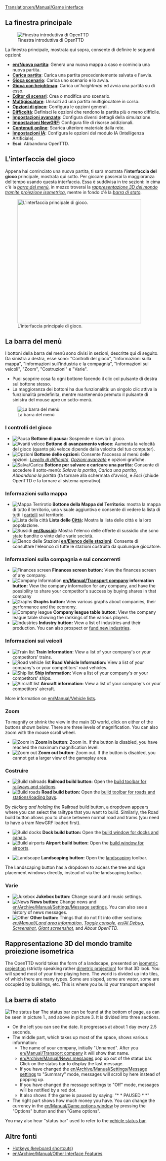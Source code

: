 [[Translation:en/Manual/Game interface]]
{{it/Traduzione|en/Manual/Game interface|15}}
{{it/Manuale/Menu}}
==La finestra principale==

[[File:it/Manual/Intro screen.png|frame|center|Finestra introduttiva di OpenTTD]]

La finestra principale, mostrata qui sopra, consente di definire le seguenti opzioni:

* '''[[en/Nuova partita]]''': Genera una nuova mappa a caso e comincia una nuova partita.
* '''[[en/Archive/Manual/Savegame|Carica partita]]''': Carica una partita precedentemente salvata e l'avvia.
* '''[[en/Archive/Manual/Scenario|Gioca scenario]]''': Carica uno scenario e lo avvia.
* '''[[en/Manual/Heightmap|Gioca con heightmap]]''': Carica un'<em>heightmap</em> ed avvia una partita su di esso.
* '''[[en/Manual/Scenario editor|Editor di scenari]]''': Crea o modifica uno scenario.
* '''[[en/Manual/Multiplayer|Multigiocatore]]''': Unisciti ad una partita multigiocatore in corso.
* '''[[en/Manual/Game options window|Opzioni di gioco]]''': Configura le opzioni generali.
* '''[[en/Archive/Manual/Settings/Difficulty|Difficoltà]]''': Definisci le opzioni che rendono la partita più o meno difficile.
* '''[[en/Archive/Manual/Settings/Advanced Settings|Impostazioni avanzate]]''': Configura diversi dettagli della simulazione.
* '''[[en/Manual/NewGRF|Impostazioni NewGRF]]''': Configura file di risorse addizionali.
* '''[[en/Manual/Online content|Contenuti online]]''': Scarica ulteriore materiale dalla rete.
* '''[[en/Manual/AI settings|Impostazioni IA]]''': Configura le opzioni del modulo IA (Intelligenza Artificiale).
* '''Esci''': Abbandona OpenTTD.

==L'interfaccia del gioco==
Appena hai cominciato una nuova partita, ti sarà mostrata l''''interfaccia del gioco''' principale, mostrata qui sotto. Per giocare passerai la maggioranza del tempo usando questa interfaccia. Essa è suddivisa in tre sezioni: in cima c'è la ''[[#la-barra-del-menu|barra del menù]]'', in mezzo troverai la ''[[#rappresentazione-3d-del-mondo-tramite-proiezione-isometrica|rappresentazione 3D del mondo tramite proiezione isometrica]]'', mentre in fondo c'è la  ''[[#la-barar-di-stato|barra di stato]]''.

[[File:en/Manual/Interface.png|thumb|center|400px|L'interfaccia principale di gioco.]]

==La barra del menù==
I bottoni della barra del menù sono divisi in sezioni, descritte qui di seguito. Da sinistra a destra, esse sono: "Controlli del gioco", "Informazioni sulla mappa", "Informazioni sull'industria e la compagnia", "Informazioni sui veicoli", "Zoom", "Costruzioni" e "Varie".

* Puoi scoprire cosa fa ogni bottone facendo il clic col pulsante di destra sul bottone stesso.
* La maggioranza dei bottoni ha due funzionalità: un singolo clic attiva la funzionalità predefinita, mentre mantenendo premuto il pulsante di  sinistra del mouse apre un sotto-menù.
[[File:en/Manual/Menu bar.png|none|frame|La barra del menù]]

===I controlli del gioco===
*[[File:en/Manual/Pause button.png|Pausa]] '''Bottone di pausa:''' Sospende e riavvia il gioco.
*[[File:en/Manual/Fast Forward button.png|Avanti veloce]] '''Bottone di avanzamento veloce:''' Aumenta la velocità del gioco (quanto più veloce dipende dalla velocita del tuo computer).
*[[File:en/Manual/Options button.png|Opzioni]] '''Bottone delle opzioni:''' Consente l'accesso al menù delle opzioni: ''[[en/Archive/Manual/Settings/Difficulty|Levello di difficoltà]]'', ''[[en/Advanced Options|Opzioni avanzate]]'' e opzioni grafiche.
*[[File:en/Manual/Save Load button.png|Salva/Carica]] '''Bottone per salvare e caricare una partita:''' Consente di accedere il sotto-menù: ''Salava la partita'', ''Carica una partita'', ''Abbandona la partita'' (fa tornare alla schermata d'avvio), e ''Esci'' (chiude OpenTTD e fa tornare al sistema operativo).

===Informazioni sulla mappa===
*[[File:en/Manual/Minimap button.png|Mappa Terrirotio]] '''Bottone della Mappa del Territorio:''' mostra la mappa di tutto il territorio, una visuale aggiuntiva e consente di vedere la lista di tutti i [[en/Sings|cartelli]] sul territorio.
*[[File:en/Manual/Town directory button.png|Lista della città]] '''Lista delle [[en/Manual/Towns|Città]]:''' Mostra la lista delle città e la loro popolazione.
*[[File:en/Manual/Subsidies button.png|Sussidi]] '''[[en/Sussidi]]:''' Mostra l'elenco delle offerte di sussidio che sono state bandite o vinte dalle varie società.
*[[File:en/Manual/Station list button.png|Elenco delle Stazioni]] '''[[en/Elenco delle stazioni]]:''' Consente di consultare l'eleonco di tutte le stazioni costruita da qualunque giocatore.

{{it/In attesa di traduzione}}

===Informazioni sulla compagnia e sui concorrenti===
*[[File:en/Manual/Finances screen button.png|Finances screen]] '''Finances screen button:''' View the finances screen of any company.
*[[File:en/Manual/Company information button.png|Company Information]] '''[[en/Manual/Transport company]] information button:''' View the company information for any company, and have the possibility to share your competitor's success by buying shares in that company
*[[File:en/Manual/Graphs button.png|Graphs]] '''Graphs button:''' View various graphs about companies, their performance and the economy.
*[[File:en/Manual/Company league table button.png|Company league]] '''Company league table button:''' View the company league table showing the rankings of the various players.
*[[File:en/Manual/Industry button.png|Industries]] '''Industry button:''' View a list of industries and their production. You can also prospect or [[en/Manual/Industries#funding-new-industries|fund new industries]].

===Informazioni sui veicoli===
*[[File:en/Manual/Train Information button.png|Train list]] '''Train Information:''' View a list of your company's or your competitors' trains.
*[[File:en/Manual/Road Vehicle Information button.png|Road vehicle list]] '''Road Vehicle Information:''' View a list of your company's or your competitors' road vehicles.
*[[File:en/Manual/Ship Information button.png|Ship list]] '''Ship information:''' View a list of your company's or your competitors' ships.
*[[File:en/Manual/Aircraft Information button.png|Aircraft list]] '''Aircraft information:''' View a list of your company's or your competitors' aircraft.

More information on [[en/Manual/Vehicle lists]].

===Zoom===
To magnify or shrink the view in the main 3D world, click on either of the buttons shown below. There are three levels of magnification.  You can also zoom with the mouse scroll wheel.
*[[File:en/Manual/Zoom in button.png|Zoom in]] '''Zoom in button:''' Zoom in. If the button is disabled, you have reached the maximum magnification level.
*[[File:en/Manual/Zoom out button.png|Zoom out]] '''Zoom out button:''' Zoom out. If the button is disabled, you cannot get a larger view of the gameplay area.

===Costruire===
*[[File:en/Manual/Railroad build button.png|Build railroads]] '''Railroad build button:''' Open the [[en/Manual/Railway construction|build toolbar for railways and stations]].
*[[File:en/Manual/Road build button.png|Build roads]] '''Road build button:''' Open the [[en/Manual/Roadway construction|build toolbar for roads and stations/loading bays]].

By ''clicking and holding'' the Railroad build button, a dropdown appears where you can select the railtype that you want to build. Similarly, the Road build button allows you to chose between normal road and trams (you need to have a tram NewGRF loaded first).

*[[File:en/Manual/Dock build button.png|Build docks]] '''Dock build button:''' Open the [[en/Manual/Waterway construction|build window for docks and canals]].
*[[File:en/Manual/Airport build button.png|Build airports]] '''Airport build button:''' Open the [[en/Manual/Airport construction|build window for airports]].

*[[File:en/Manual/Landscaping button.png|Landscape]] '''Landscaping button:''' Open the [[en/Manual/Landscaping|landscaping]] toolbar.

The Landscaping button has a dropdown to access the tree and sign placement windows directly, instead of via the landscaping toolbar.

===Varie===
*[[File:en/Manual/Sound Music button.png|Jukebox]] '''Jukebox button:''' Change sound and music settings.
*[[File:en/Manual/News button.png|News]] '''News button:''' Change news and [[en/Archive/Manual/Settings/Message settings]]. You can also see a history of news messages.
*[[File:en/Manual/Other button.png|Other]] '''Other button:''' Things that do not fit into other sections: ''[[en/Manual/Land area information]]'', ''[[en/Manual/Console|Toggle console]]'', ''[[en/AI Debug]]'', ''[[en/Manual/Screenshot|Screenshot]]'', ''[[en/Manual/Screenshot|Giant screenshot]]'', and ''About OpenTTD''.

==Rappresentazione 3D del mondo tramite proiezione isometrica==
The OpenTTD world takes the form of a landscape, presented on [http://en.wikipedia.org/wiki/Video_games_with_isometric_graphics isometric projection] (strictly speaking rather [http://en.wikipedia.org/wiki/Dimetric_projection#Three_types_of_axonometric_projections dimetric projection]) for that 3D look.  You will spend most of your time playing here.  The world is divided up into tiles, of which there are many types.  Some are sloped, some are water, some are occupied by buildings, etc. This is where you build your transport empire!

==La barra di stato==
[[File:en/Manual/Status-bar.png|none|frame|The status bar]]
The status bar can be found at the bottom of page, as can be seen in picture 1., and above in picture 3. It is divided into three sections. 
*On the left you can see the date. It progresses at about 1 day every 2.5 seconds.
*The middle part, which takes up most of the space, shows various information:
**The name of your company, initially "Unnamed". After you [[en/Manual/Transport company]] it will show that name. 
**[[en/Archive/Manual/News messages]] pop up out of the status bar. Click on the status bar to display the last message.
**If you have changed the [[en/Archive/Manual/Settings/Message settings]] to "Summary" mode, messages will scroll by here instead of popping up.
**If you have changed the message settings to "Off" mode, messages will be notified by a red dot.
**It also shows if the game is paused by saying: "* * PAUSED * *"
*The right part shows how much money you have. You can change the currency in the [[en/Manual/Game options window]] by pressing the "Options" button and then "Game options".

You may also hear "status bar" used to refer to the [[en/Manual/Status bar|vehicle status bar]].

==Altre fonti==
* [[en/Manual/Hotkeys|Hotkeys (keyboard shortcuts)]]
* [[en/Archive/Manual/Other Interface Features]]